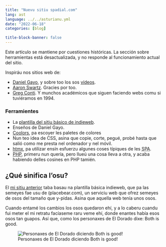 ```yaml
---
title: "Nuevu sitiu spadial.com"
lang: ast
language: ../../asturianu.yml
date: "2022-06-18"
categories: [blog]

title-block-banner: false
---
```


::: {.callout-note}
Este artículo se mantiene por cuestiones históricas. La sección sobre herramientas
está desactualizada, y no responde al funcionamiento actual del sitio.
:::

Inspiráu nos sitios web de:

* [Daniel Gayo](https://danigayo.info/), y sobre too los sos [vídeos](https://www.youtube.com/playlist?list=PLoSpcFclox5vvSS3cMXhij9HIHK15iDtj).  
* [Aaron Swartz](http://www.aaronsw.com/). Gracies por too.  
* [Greg Conti](http://www.gregconti.com/). Y munchos académicos que siguen faciendo webs comu si tuviéramos en 1994.

### Ferramientes

* La [plantilla del sitiu básico de indieweb](https://github.com/indieweb/blank-gh-site).
* Enseños de Daniel Gayo.
* [Coolors](https://coolors.co/), pa escoyer les paletes de colores
* Nun teo idea de CSS, asina que copie, corte, pegué, probé hasta que salió como me presta nel ordenador 
    y nel móvil.
* [htmx](https://htmx.org/), pa utilizar ensín esfuerzu algunes coses típiques de les <acronym title="Single Page Application">SPA</acronym>.
* [PHP](https://www.php.net/), primeru nun quería, pero llueú una cosa lleva a otra, y acaba habiendo delles cosines en PHP tamién.

## ¿Qué sinifica l’osu?

El [mi sitiu anterior](https://web.archive.org/web/20220518231002/http://www.spadial.com/) taba basau na plantilla básica indieweb, que pa las semeyes fae usu de (placebear.com),
 un serviciu web que ofrez semeyes de osos del tamaño que y-pidas. Asina que aquella web tenía unos osos.

Cuando entamé los cambios los osos quedaron ehí, y a lo caberu cuandu fui meter el mi retratu facíaseme
raru veme ehí, donde enantes había esos osos tan guapos. Así que, como los personaxes de El Dorado dixe:
Both is good.

![Personaxes de El Dorado diciendo Both is good!](./eldorado_bothisgood.gif)